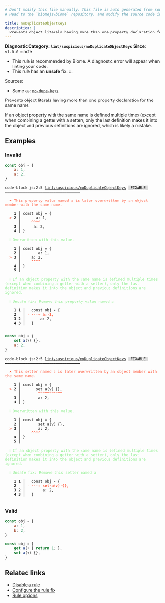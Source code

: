 ```yaml
---
# Don't modify this file manually. This file is auto generated from source, and you will lose your changes next time the website is built.
# Head to the `biomejs/biome` repository, and modify the source code in there.

title: noDuplicateObjectKeys
description: |
  Prevents object literals having more than one property declaration for the same name.
---
```


**Diagnostic Category: `lint/suspicious/noDuplicateObjectKeys`**
<Tabs>
<TabItem label="JavaScript (and super languages)" icon="seti:javascript">
**Since**: `v1.0.0`
:::note
- This rule is recommended by Biome. A diagnostic error will appear when linting your code.
- This rule has an **unsafe** fix.
:::

Sources: 
- Same as: <a href="https://eslint.org/docs/latest/rules/no-dupe-keys" target="_blank"><code>no-dupe-keys</code></a>

Prevents object literals having more than one property declaration for the same name.

If an object property with the same name is defined multiple times (except when combining a getter with a setter), only the last definition makes it into the object and previous definitions are ignored, which is likely a mistake.

## Examples

### Invalid

```js
const obj = {
   	a: 1,
   	a: 2,
}
```

<pre class="language-text"><code class="language-text">code-block.js:2:5 <a href="https://biomejs.dev/linter/rules/no-duplicate-object-keys">lint/suspicious/noDuplicateObjectKeys</a> <span style="color: #000; background-color: #ddd;"> FIXABLE </span> ━━━━━━━━━━━━━━━━━━━━━━━━━━━━━━━━━━<br /><br />  <strong><span style="color: Tomato;">✖</span></strong> <span style="color: Tomato;">This property value named a is later overwritten by an object member with the same name.</span><br />  <br />    <strong>1 │ </strong>const obj = &#123;<br />  <strong><span style="color: Tomato;">&gt;</span></strong> <strong>2 │ </strong>   	a: 1,<br />   <strong>   │ </strong>   	<strong><span style="color: Tomato;">^</span></strong><strong><span style="color: Tomato;">^</span></strong><strong><span style="color: Tomato;">^</span></strong><strong><span style="color: Tomato;">^</span></strong><br />    <strong>3 │ </strong>   	a: 2,<br />    <strong>4 │ </strong>&#125;<br />  <br />  <strong><span style="color: lightgreen;">ℹ</span></strong> <span style="color: lightgreen;">Overwritten with this value.</span><br />  <br />    <strong>1 │ </strong>const obj = &#123;<br />    <strong>2 │ </strong>   	a: 1,<br />  <strong><span style="color: Tomato;">&gt;</span></strong> <strong>3 │ </strong>   	a: 2,<br />   <strong>   │ </strong>   	<strong><span style="color: Tomato;">^</span></strong><strong><span style="color: Tomato;">^</span></strong><strong><span style="color: Tomato;">^</span></strong><strong><span style="color: Tomato;">^</span></strong><br />    <strong>4 │ </strong>&#125;<br />    <strong>5 │ </strong><br />  <br />  <strong><span style="color: lightgreen;">ℹ</span></strong> <span style="color: lightgreen;">If an object property with the same name is defined multiple times (except when combining a getter with a setter), only the last definition makes it into the object and previous definitions are ignored.</span><br />  <br />  <strong><span style="color: lightgreen;">ℹ</span></strong> <span style="color: lightgreen;">Unsafe fix</span><span style="color: lightgreen;">: </span><span style="color: lightgreen;">Remove this property value named a</span><br />  <br />    <strong>1</strong> <strong>1</strong><strong> │ </strong>  const obj = &#123;<br />    <strong>2</strong>  <strong> │ </strong><span style="color: Tomato;">-</span> <span style="color: Tomato;"><span style="opacity: 0.8;"><strong>·</strong></span></span><span style="color: Tomato;"><span style="opacity: 0.8;"><strong>·</strong></span></span><span style="color: Tomato;"><span style="opacity: 0.8;"><strong>·</strong></span></span><span style="color: Tomato;"><span style="opacity: 0.8;"><strong>→ </strong></span></span><span style="color: Tomato;"><strong>a</strong></span><span style="color: Tomato;"><strong>:</strong></span><span style="color: Tomato;"><span style="opacity: 0.8;"><strong>·</strong></span></span><span style="color: Tomato;"><strong>1</strong></span><span style="color: Tomato;"><strong>,</strong></span><br />    <strong>3</strong> <strong>2</strong><strong> │ </strong>     	a: 2,<br />    <strong>4</strong> <strong>3</strong><strong> │ </strong>  &#125;<br />  <br /></code></pre>

```js
const obj = {
   	set a(v) {},
   	a: 2,
}
```

<pre class="language-text"><code class="language-text">code-block.js:2:5 <a href="https://biomejs.dev/linter/rules/no-duplicate-object-keys">lint/suspicious/noDuplicateObjectKeys</a> <span style="color: #000; background-color: #ddd;"> FIXABLE </span> ━━━━━━━━━━━━━━━━━━━━━━━━━━━━━━━━━━<br /><br />  <strong><span style="color: Tomato;">✖</span></strong> <span style="color: Tomato;">This setter named a is later overwritten by an object member with the same name.</span><br />  <br />    <strong>1 │ </strong>const obj = &#123;<br />  <strong><span style="color: Tomato;">&gt;</span></strong> <strong>2 │ </strong>   	set a(v) &#123;&#125;,<br />   <strong>   │ </strong>   	<strong><span style="color: Tomato;">^</span></strong><strong><span style="color: Tomato;">^</span></strong><strong><span style="color: Tomato;">^</span></strong><strong><span style="color: Tomato;">^</span></strong><strong><span style="color: Tomato;">^</span></strong><strong><span style="color: Tomato;">^</span></strong><strong><span style="color: Tomato;">^</span></strong><strong><span style="color: Tomato;">^</span></strong><strong><span style="color: Tomato;">^</span></strong><strong><span style="color: Tomato;">^</span></strong><strong><span style="color: Tomato;">^</span></strong><br />    <strong>3 │ </strong>   	a: 2,<br />    <strong>4 │ </strong>&#125;<br />  <br />  <strong><span style="color: lightgreen;">ℹ</span></strong> <span style="color: lightgreen;">Overwritten with this value.</span><br />  <br />    <strong>1 │ </strong>const obj = &#123;<br />    <strong>2 │ </strong>   	set a(v) &#123;&#125;,<br />  <strong><span style="color: Tomato;">&gt;</span></strong> <strong>3 │ </strong>   	a: 2,<br />   <strong>   │ </strong>   	<strong><span style="color: Tomato;">^</span></strong><strong><span style="color: Tomato;">^</span></strong><strong><span style="color: Tomato;">^</span></strong><strong><span style="color: Tomato;">^</span></strong><br />    <strong>4 │ </strong>&#125;<br />    <strong>5 │ </strong><br />  <br />  <strong><span style="color: lightgreen;">ℹ</span></strong> <span style="color: lightgreen;">If an object property with the same name is defined multiple times (except when combining a getter with a setter), only the last definition makes it into the object and previous definitions are ignored.</span><br />  <br />  <strong><span style="color: lightgreen;">ℹ</span></strong> <span style="color: lightgreen;">Unsafe fix</span><span style="color: lightgreen;">: </span><span style="color: lightgreen;">Remove this setter named a</span><br />  <br />    <strong>1</strong> <strong>1</strong><strong> │ </strong>  const obj = &#123;<br />    <strong>2</strong>  <strong> │ </strong><span style="color: Tomato;">-</span> <span style="color: Tomato;"><span style="opacity: 0.8;"><strong>·</strong></span></span><span style="color: Tomato;"><span style="opacity: 0.8;"><strong>·</strong></span></span><span style="color: Tomato;"><span style="opacity: 0.8;"><strong>·</strong></span></span><span style="color: Tomato;"><span style="opacity: 0.8;"><strong>→ </strong></span></span><span style="color: Tomato;"><strong>s</strong></span><span style="color: Tomato;"><strong>e</strong></span><span style="color: Tomato;"><strong>t</strong></span><span style="color: Tomato;"><span style="opacity: 0.8;"><strong>·</strong></span></span><span style="color: Tomato;"><strong>a</strong></span><span style="color: Tomato;"><strong>(</strong></span><span style="color: Tomato;"><strong>v</strong></span><span style="color: Tomato;"><strong>)</strong></span><span style="color: Tomato;"><span style="opacity: 0.8;"><strong>·</strong></span></span><span style="color: Tomato;"><strong>&#123;</strong></span><span style="color: Tomato;"><strong>&#125;</strong></span><span style="color: Tomato;"><strong>,</strong></span><br />    <strong>3</strong> <strong>2</strong><strong> │ </strong>     	a: 2,<br />    <strong>4</strong> <strong>3</strong><strong> │ </strong>  &#125;<br />  <br /></code></pre>

### Valid

```js
const obj = {
   	a: 1,
   	b: 2,
}
```

```js
const obj = {
   	get a() { return 1; },
   	set a(v) {},
}
```

## Related links

- [Disable a rule](/linter/#disable-a-lint-rule)
- [Configure the rule fix](/linter#configure-the-rule-fix)
- [Rule options](/linter/#rule-options)

</TabItem>
</Tabs>

